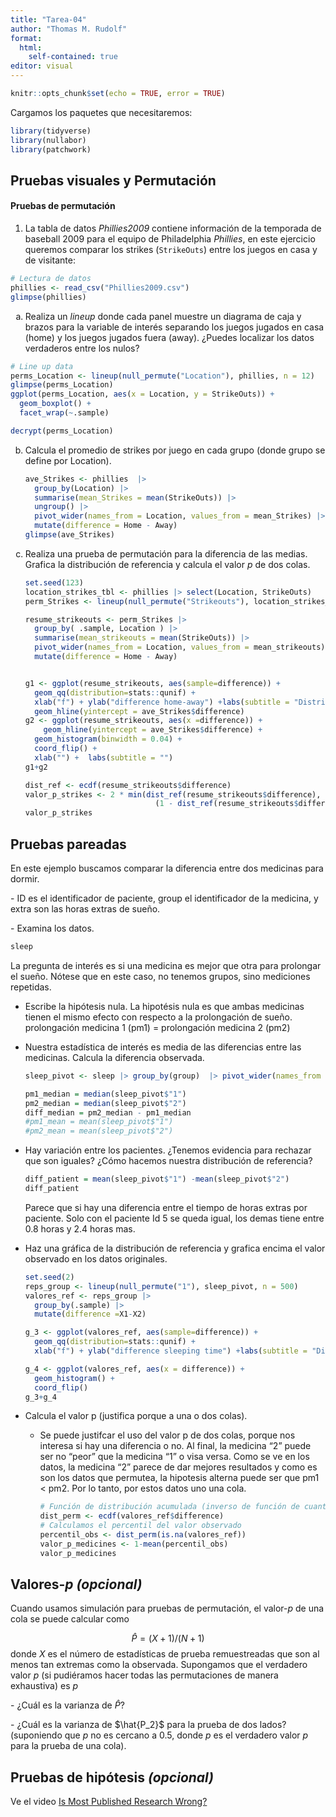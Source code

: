 ```yaml
---
title: "Tarea-04"
author: "Thomas M. Rudolf"
format:
  html:
    self-contained: true
editor: visual
---
```


```r
knitr::opts_chunk$set(echo = TRUE, error = TRUE)
```

Cargamos los paquetes que necesitaremos:

```r
library(tidyverse)
library(nullabor)
library(patchwork)
```

## Pruebas visuales y Permutación

#### Pruebas de permutación

1.  La tabla de datos *Phillies2009* contiene información de la temporada de baseball 2009 para el equipo de Philadelphia *Phillies*, en este ejercicio queremos comparar los strikes (`StrikeOuts`) entre los juegos en casa y de visitante:

<!-- -->

```r
# Lectura de datos
phillies <- read_csv("Phillies2009.csv")
glimpse(phillies)
```

a)  Realiza un *lineup* donde cada panel muestre un diagrama de caja y brazos para la variable de interés separando los juegos jugados en casa (home) y los juegos jugados fuera (away). ¿Puedes localizar los datos verdaderos entre los nulos?

```r
# Line up data
perms_Location <- lineup(null_permute("Location"), phillies, n = 12)
glimpse(perms_Location)
ggplot(perms_Location, aes(x = Location, y = StrikeOuts)) +
  geom_boxplot() +
  facet_wrap(~.sample)

decrypt(perms_Location)
```

b)  Calcula el promedio de strikes por juego en cada grupo (donde grupo se define por Location).

    ```r
    ave_Strikes <- phillies  |>  
      group_by(Location) |> 
      summarise(mean_Strikes = mean(StrikeOuts)) |>  
      ungroup() |> 
      pivot_wider(names_from = Location, values_from = mean_Strikes) |> 
      mutate(difference = Home - Away)
    glimpse(ave_Strikes)
    ```

c)  Realiza una prueba de permutación para la diferencia de las medias. Grafica la distribución de referencia y calcula el valor *p* de dos colas.

    ```r
    set.seed(123)
    location_strikes_tbl <- phillies |> select(Location, StrikeOuts)
    perm_Strikes <- lineup(null_permute("Strikeouts"), location_strikes_tbl, n = 5000)

    resume_strikeouts <- perm_Strikes |> 
      group_by( .sample, Location ) |> 
      summarise(mean_strikeouts = mean(StrikeOuts)) |> 
      pivot_wider(names_from = Location, values_from = mean_strikeouts) |> 
      mutate(difference = Home - Away)


    g1 <- ggplot(resume_strikeouts, aes(sample=difference)) +
      geom_qq(distribution=stats::qunif) + 
      xlab("f") + ylab("difference home-away") +labs(subtitle = "Distribucion nula o de referencia") +
      geom_hline(yintercept = ave_Strikes$difference)
    g2 <- ggplot(resume_strikeouts, aes(x =difference)) + 
        geom_hline(yintercept = ave_Strikes$difference) +
      geom_histogram(binwidth = 0.04) + 
      coord_flip() +
      xlab("") +  labs(subtitle = "")
    g1+g2

    dist_ref <- ecdf(resume_strikeouts$difference)
    valor_p_strikes <- 2 * min(dist_ref(resume_strikeouts$difference), +
                                 (1 - dist_ref(resume_strikeouts$difference)))
    valor_p_strikes
    ```

## Pruebas pareadas

En este ejemplo buscamos comparar la diferencia entre dos medicinas para dormir.

\- ID es el identificador de paciente, group el identificador de la medicina, y extra son las horas extras de sueño.\

\- Examina los datos.

```r
sleep
```

La pregunta de interés es si una medicina es mejor que otra para prolongar el sueño. Nótese que en este caso, no tenemos grupos, sino mediciones repetidas.

-   Escribe la hipótesis nula. La hipotésis nula es que ambas medicinas tienen el mismo efecto con respecto a la prolongación de sueño. prolongación medicina 1 (pm1) = prolongación medicina 2 (pm2)

-   Nuestra estadística de interés es media de las diferencias entre las medicinas. Calcula la diferencia observada.

    ```r
    sleep_pivot <- sleep |> group_by(group)  |> pivot_wider(names_from = group, values_from = extra) |> rename()

    pm1_median = median(sleep_pivot$"1")
    pm2_median = median(sleep_pivot$"2")
    diff_median = pm2_median - pm1_median 
    #pm1_mean = mean(sleep_pivot$"1")
    #pm2_mean = mean(sleep_pivot$"2")
    ```

-   Hay variación entre los pacientes. ¿Tenemos evidencia para rechazar que son iguales? ¿Cómo hacemos nuestra distribución de referencia?

    ```r
    diff_patient = mean(sleep_pivot$"1") -mean(sleep_pivot$"2") 
    diff_patient
    ```

    Parece que si hay una diferencia entre el tiempo de horas extras por paciente. Solo con el paciente Id 5 se queda igual, los demas tiene entre 0.8 horas y 2.4 horas mas.

-   Haz una gráfica de la distribución de referencia y grafica encima el valor observado en los datos originales.

    ```r
    set.seed(2)
    reps_group <- lineup(null_permute("1"), sleep_pivot, n = 500)
    valores_ref <- reps_group |>
      group_by(.sample) |> 
      mutate(difference =X1-X2)
        
    g_3 <- ggplot(valores_ref, aes(sample=difference)) + 
      geom_qq(distribution=stats::qunif) + 
      xlab("f") + ylab("difference sleeping time") +labs(subtitle = "Distribucion nula o de referencia")

    g_4 <- ggplot(valores_ref, aes(x = difference)) + 
      geom_histogram() +
      coord_flip()
    g_3+g_4

    ```

-   Calcula el valor p (justifica porque a una o dos colas).

    -   Se puede justifcar el uso del valor p de dos colas, porque nos interesa si hay una diferencia o no. Al final, la medicina "2" puede ser no "peor" que la medicina "1" o visa versa. Como se ve en los datos, la medicina "2" parece de dar mejores resultados y como es son los datos que permutea, la hipotesis alterna puede ser que pm1 \< pm2. Por lo tanto, por estos datos uno una cola.

        ```r
        # Función de distribución acumulada (inverso de función de cuantiles)
        dist_perm <- ecdf(valores_ref$difference)
        # Calculamos el percentil del valor observado
        percentil_obs <- dist_perm(is.na(valores_ref))
        valor_p_medicines <- 1-mean(percentil_obs)
        valor_p_medicines
        ```

## Valores-*p (opcional)*

Cuando usamos simulación para pruebas de permutación, el valor-*p* de una cola se puede calcular como

$$\hat{P}=(X+1)/(N+1)$$ donde $X$ es el número de estadísticas de prueba remuestreadas que son al menos tan extremas como la observada. Supongamos que el verdadero valor *p* (si pudiéramos hacer todas las permutaciones de manera exhaustiva) es $p$\

\- ¿Cuál es la varianza de $\hat{P}$?

\- ¿Cuál es la varianza de $\hat{P_2}$ para la prueba de dos lados? (suponiendo que $p$ no es cercano a $0.5$, donde $p$ es el verdadero valor *p* para la prueba de una cola).

## Pruebas de hipótesis *(opcional)*

Ve el video [Is Most Published Research Wrong?](https://www.youtube.com/watch?v=42QuXLucH3Q)
